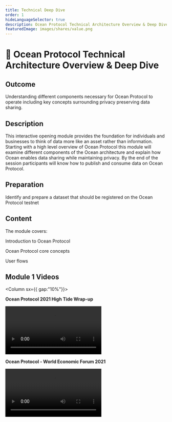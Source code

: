 ```yaml
---
title: Technical Deep Dive
order: 1
hideLanguageSelector: true
description: Ocean Protocol Technical Architecture Overview & Deep Dive
featuredImage: images/shares/value.png
---
```


# 🐠 Ocean Protocol Technical Architecture Overview & Deep Dive

## Outcome

Understanding different components necessary for Ocean Protocol to operate including key concepts surrounding privacy preserving data sharing.

## Description

This interactive opening module provides the foundation for individuals and businesses to think of data more like an asset rather than information. Starting with a high level overview of Ocean Protocol this module will examine different components of the Ocean architecture and explain how Ocean enables data sharing while maintaining privacy. By the end of the session participants will know how to publish and consume data on Ocean Protocol.

## Preparation

Identify and prepare a dataset that should be registered on the Ocean Protocol testnet

## Content

The module covers:

<Process>
Introduction to Ocean Protocol

Ocean Protocol core concepts

User flows

</Process>

## Module 1 Videos

<Column sx={{ gap:"10%"}}>

<Box>

**Ocean Protocol 2021 High Tide Wrap-up**

<Video src="https://www.youtube.com/embed/BS1d6dir2_U" />

</Box>

<Box>

**Ocean Protocol - World Economic Forum 2021**

<Video src="https://www.youtube.com/embed/etv7r3BE7kU" />

</Box>

</Column>
